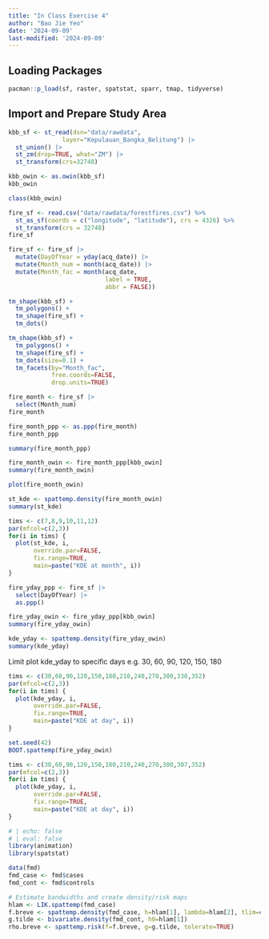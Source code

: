```yaml
---
title: "In Class Exercise 4"
author: "Bao Jie Yeo"
date: '2024-09-09'
last-modified: '2024-09-09'
---
```


## Loading Packages

```r
pacman::p_load(sf, raster, spatstat, sparr, tmap, tidyverse)
```

## Import and Prepare Study Area

```r
kbb_sf <- st_read(dsn="data/rawdata",
               layer="Kepulauan_Bangka_Belitung") |>
  st_union() |>
  st_zm(drop=TRUE, what="ZM") |>
  st_transform(crs=32748)
```

```r
kbb_owin <- as.owin(kbb_sf)
kbb_owin
```

```r
class(kbb_owin)
```

```r
fire_sf <- read.csv("data/rawdata/forestfires.csv") %>%
  st_as_sf(coords = c("longitude", "latitude"), crs = 4326) %>%
  st_transform(crs = 32748)
fire_sf
```

```r
fire_sf <- fire_sf |>
  mutate(DayOfYear = yday(acq_date)) |>
  mutate(Month_num = month(acq_date)) |>
  mutate(Month_fac = month(acq_date,
                           label = TRUE,
                           abbr = FALSE))
```

```r
tm_shape(kbb_sf) +
  tm_polygons() +
  tm_shape(fire_sf) +
  tm_dots()
```

```r
tm_shape(kbb_sf) +
  tm_polygons() +
  tm_shape(fire_sf) +
  tm_dots(size=0.1) +
  tm_facets(by="Month_fac",
            free.coords=FALSE,
            drop.units=TRUE)
```

```r
fire_month <- fire_sf |>
  select(Month_num)
fire_month
```

```r
fire_month_ppp <- as.ppp(fire_month)
fire_month_ppp
```

```r
summary(fire_month_ppp)
```

```r
fire_month_owin <- fire_month_ppp[kbb_owin]
summary(fire_month_owin)
```

```r
plot(fire_month_owin)
```

```r
st_kde <- spattemp.density(fire_month_owin)
summary(st_kde)
```

```r
tims <- c(7,8,9,10,11,12)
par(mfcol=c(2,3))
for(i in tims) {
  plot(st_kde, i,
       override.par=FALSE,
       fix.range=TRUE,
       main=paste("KDE at month", i))
}
```
```r
fire_yday_ppp <- fire_sf |>
  select(DayOfYear) |>
  as.ppp()
```


```r
fire_yday_owin <- fire_yday_ppp[kbb_owin]
summary(fire_yday_owin)
```

```r
kde_yday <- spattemp.density(fire_yday_owin)
summary(kde_yday)
```
Limit plot kde_yday to specific days e.g. 30, 60, 90, 120, 150, 180
```r
tims <- c(30,60,90,120,150,180,210,240,270,300,330,352)
par(mfcol=c(2,3))
for(i in tims) {
  plot(kde_yday, i,
       override.par=FALSE,
       fix.range=TRUE,
       main=paste("KDE at day", i))
}
```

```r
set.seed(42)
BOOT.spattemp(fire_yday_owin)
```


```r
tims <- c(30,60,90,120,150,180,210,240,270,300,307,352)
par(mfcol=c(2,3))
for(i in tims) {
  plot(kde_yday, i,
       override.par=FALSE,
       fix.range=TRUE,
       main=paste("KDE at day", i))
}
```

```r
# | echo: false
# | eval: false
library(animation)
library(spatstat)

data(fmd)
fmd_case <- fmd$cases
fmd_cont <- fmd$controls

# Estimate bandwidths and create density/risk maps
hlam <- LIK.spattemp(fmd_case)
f.breve <- spattemp.density(fmd_case, h=hlam[1], lambda=hlam[2], tlim=c(10, 352))
g.tilde <- bivariate.density(fmd_cont, h0=hlam[1])
rho.breve <- spattemp.risk(f=f.breve, g=g.tilde, tolerate=TRUE)
```